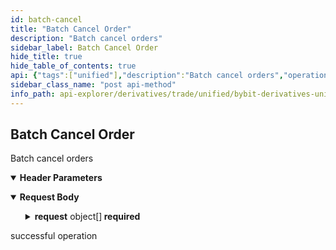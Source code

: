 ```yaml
---
id: batch-cancel
title: "Batch Cancel Order"
description: "Batch cancel orders"
sidebar_label: Batch Cancel Order
hide_title: true
hide_table_of_contents: true
api: {"tags":["unified"],"description":"Batch cancel orders","operationId":"batch-cancel","parameters":[{"name":"apiKey","in":"header","description":"Please pass unified account api key","required":false,"schema":{"type":"string"}},{"name":"secret","in":"header","description":"Please pass unified account api secret","required":false,"schema":{"type":"string"}}],"responses":{"200":{"description":"successful operation"}},"requestBody":{"content":{"application/json":{"schema":{"type":"object","properties":{"category":{"type":"string","required":true,"enum":["linear","option"],"description":"Product type"},"request":{"type":"array","maxItems":10,"items":{"type":"object","properties":{"symbol":{"type":"string","description":"Symbol name"},"orderId":{"type":"string","description":"Either orderId or orderLinkId is required"},"orderLinkId":{"type":"string","description":"Either orderId or orderLinkId is required"}},"required":["symbol"]}}},"required":["category","request"]}}}},"method":"post","path":"/unified/v3/private/order/cancel-batch","servers":[{"url":"https://api-testnet.bybit.com","description":"Testnet server"}],"jsonRequestBodyExample":{"category":"linear","request":[{"symbol":"string","orderId":"string","orderLinkId":"string"}]},"info":{"description":"Collection of derivatives - unified margin account Restul API\n","version":"3.0.0","title":"Bybit derivatives unified margin explorer"},"postman":{"name":"Batch Cancel Order","description":{"content":"Batch cancel orders","type":"text/plain"},"url":{"path":["unified","v3","private","order","cancel-batch"],"host":["{{baseUrl}}"],"query":[],"variable":[]},"header":[{"disabled":false,"description":{"content":"Please pass unified account api key","type":"text/plain"},"key":"apiKey","value":""},{"disabled":false,"description":{"content":"Please pass unified account api secret","type":"text/plain"},"key":"secret","value":""},{"key":"Content-Type","value":"application/json"}],"method":"POST","body":{"mode":"raw","raw":"\"\"","options":{"raw":{"language":"json"}}}}}
sidebar_class_name: "post api-method"
info_path: api-explorer/derivatives/trade/unified/bybit-derivatives-unified-margin-explorer
---
```



## Batch Cancel Order



Batch cancel orders

<details style={{"marginBottom":"1rem"}} data-collapsed={false} open={true}><summary style={{}}><strong>Header Parameters</strong></summary><div><ul><ParamsItem className={"paramsItem"} param={{"name":"apiKey","in":"header","description":"Please pass unified account api key","required":false,"schema":{"type":"string"}}}></ParamsItem><ParamsItem className={"paramsItem"} param={{"name":"secret","in":"header","description":"Please pass unified account api secret","required":false,"schema":{"type":"string"}}}></ParamsItem></ul></div></details><MimeTabs><TabItem label={"application/json"} value={"application/json-schema"}><details style={{}} data-collapsed={false} open={true}><summary style={{"textAlign":"left"}}><strong>Request Body</strong></summary><div style={{"textAlign":"left","marginLeft":"1rem"}}></div><ul style={{"marginLeft":"1rem"}}><SchemaItem collapsible={false} name={"category"} required={true} schemaDescription={"Product type"} schemaName={"string"} qualifierMessage={"**Possible values:** [`linear`, `option`]"} defaultValue={undefined}></SchemaItem><SchemaItem collapsible={true} className={"schemaItem"}><details style={{}}><summary style={{}}><strong>request</strong><span style={{"opacity":"0.6"}}> object[]</span><strong style={{"fontSize":"var(--ifm-code-font-size)","color":"var(--openapi-required)"}}> required</strong></summary><div style={{"marginLeft":"1rem"}}><div style={{"marginTop":".5rem","marginBottom":".5rem"}}>

**Possible values:** `<= 10`

</div><SchemaItem collapsible={false} name={"symbol"} required={true} schemaDescription={"Symbol name"} schemaName={"string"} qualifierMessage={undefined} defaultValue={undefined}></SchemaItem><SchemaItem collapsible={false} name={"orderId"} required={false} schemaDescription={"Either orderId or orderLinkId is required"} schemaName={"string"} qualifierMessage={undefined} defaultValue={undefined}></SchemaItem><SchemaItem collapsible={false} name={"orderLinkId"} required={false} schemaDescription={"Either orderId or orderLinkId is required"} schemaName={"string"} qualifierMessage={undefined} defaultValue={undefined}></SchemaItem></div></details></SchemaItem></ul></details></TabItem></MimeTabs><div><ApiTabs><TabItem label={"200"} value={"200"}><div>

successful operation

</div><div></div></TabItem></ApiTabs></div>
      